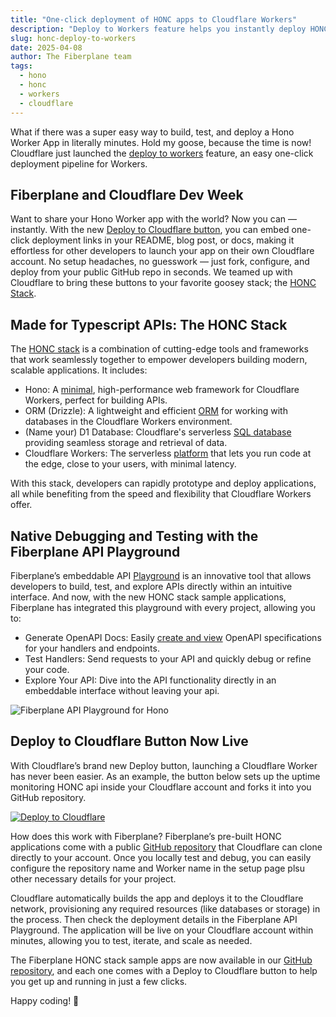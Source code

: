 ```yaml
---
title: "One-click deployment of HONC apps to Cloudflare Workers"
description: "Deploy to Workers feature helps you instantly deploy HONC apps to Cloudflare Workers"
slug: honc-deploy-to-workers
date: 2025-04-08
author: The Fiberplane team
tags:
  - hono
  - honc
  - workers
  - cloudflare
---
```



What if there was a super easy way to build, test, and deploy a Hono Worker App in literally minutes. Hold my goose, because the time is now! Cloudflare just launched the [deploy to workers](https:y) feature, an easy one-click deployment pipeline for Workers.

## Fiberplane and Cloudflare Dev Week

Want to share your Hono Worker app with the world? Now you can — instantly. With the new [Deploy to Cloudflare button](https://developers.cloudflare.com/workers/platform/deploy-buttons/), you can embed one-click deployment links in your README, blog post, or docs, making it effortless for other developers to launch your app on their own Cloudflare account. No setup headaches, no guesswork — just fork, configure, and deploy from your public GitHub repo in seconds. We teamed up with Cloudflare to bring these buttons to your favorite goosey stack; the [HONC Stack](https://honc.dev).

## Made for Typescript APIs: The HONC Stack
The [HONC stack](https://honc.dev) is a combination of cutting-edge tools and frameworks that work seamlessly together to empower developers building modern, scalable applications. It includes:

* Hono: A [minimal](https://hono.dev), high-performance web framework for Cloudflare Workers, perfect for building APIs.
* ORM (Drizzle): A lightweight and efficient [ORM](https://orm.drizzle.team/) for working with databases in the Cloudflare Workers environment.
* (Name your) D1 Database: Cloudflare's serverless [SQL database](https://developers.cloudflare.com/d1/get-started/) providing seamless storage and retrieval of data.
* Cloudflare Workers: The serverless [platform](https://workers.cloudflare.com/) that lets you run code at the edge, close to your users, with minimal latency.

With this stack, developers can rapidly prototype and deploy applications, all while benefiting from the speed and flexibility that Cloudflare Workers offer.

## Native Debugging and Testing with the Fiberplane API Playground

Fiberplane’s embeddable API [Playground](https://fiberplane.com/blog/hono-native-playground/) is an innovative tool that allows developers to build, test, and explore APIs directly within an intuitive interface. And now, with the new HONC stack sample applications, Fiberplane has integrated this playground with every project, allowing you to:

* Generate OpenAPI Docs: Easily [create and view](https://fiberplane.com/blog/honc-stack-openapi/) OpenAPI specifications for your handlers and endpoints.
* Test Handlers: Send requests to your API and quickly debug or refine your code.
* Explore Your API: Dive into the API functionality directly in an embeddable interface without leaving your api.

![Fiberplane API Playground for Hono](@/assets/blog/2025-02-12-fiberplane-hono-api-playground.png)


## Deploy to Cloudflare Button Now Live


With Cloudflare’s brand new Deploy button, launching a Cloudflare Worker has never been easier. As an example, the button below sets up the uptime monitoring HONC api inside your Cloudflare account and forks it into you GitHub repository.

[![Deploy to Cloudflare](https://deploy.workers.cloudflare.com/button)](https://deploy.workers.cloudflare.com/?url=https://github.com/fiberplane/create-honc-app/tree/main/examples/uptime-monitor)

How does this work with Fiberplane? Fiberplane’s pre-built HONC applications come with a public [GitHub repository](https://github.com/fiberplane/create-honc-app/tree/main/examples) that Cloudflare can clone directly to your account. Once you locally test and debug,  you can easily configure the repository name and Worker name in the setup page plsu other necessary details for your project.

<YouTube
  title="Instantly deploy HONC apps to Cloudflare Workers"
  videoId="KaeTwXXiMig"
/>

Cloudflare automatically builds the app and deploys it to the Cloudflare network, provisioning any required resources (like databases or storage) in the process. Then check the deployment details in the Fiberplane API Playground.
The application will be live on your Cloudflare account within minutes, allowing you to test, iterate, and scale as needed.

The Fiberplane HONC stack sample apps are now available in our [GitHub repository](https://github.com/fiberplane/create-honc-app/tree/main/examples), and each one comes with a Deploy to Cloudflare button to help you get up and running in just a few clicks.

Happy coding! 🚀
